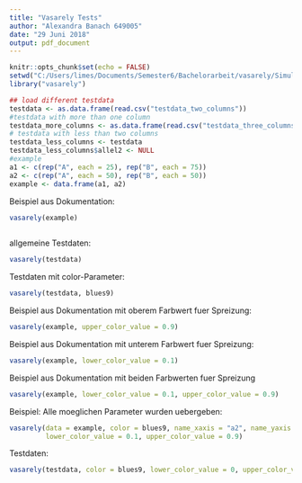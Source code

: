 ```yaml
---
title: "Vasarely Tests"
author: "Alexandra Banach 649005"
date: "29 Juni 2018"
output: pdf_document
---
```


```r
knitr::opts_chunk$set(echo = FALSE)
setwd("C:/Users/limes/Documents/Semester6/Bachelorarbeit/vasarely/Simulation")
library("vasarely")

## load different testdata
testdata <- as.data.frame(read.csv("testdata_two_columns"))
#testdata with more than one column
testdata_more_columns <- as.data.frame(read.csv("testdata_three_columns"))
# testdata with less than two columns
testdata_less_columns <- testdata
testdata_less_columns$allel2 <- NULL
#example
a1 <- c(rep("A", each = 25), rep("B", each = 75))
a2 <- c(rep("A", each = 50), rep("B", each = 50))
example <- data.frame(a1, a2)
```
Beispiel aus Dokumentation:
```r
vasarely(example)
  
```
allgemeine Testdaten:
```r
vasarely(testdata)
```
Testdaten mit color-Parameter:
```r
vasarely(testdata, blues9)
```
Beispiel aus Dokumentation mit oberem Farbwert fuer Spreizung:
```r
vasarely(example, upper_color_value = 0.9)
```
Beispiel aus Dokumentation mit unterem Farbwert fuer Spreizung:
```r
vasarely(example, lower_color_value = 0.1)
```
Beispiel aus Dokumentation mit beiden Farbwerten fuer Spreizung
```r
vasarely(example, lower_color_value = 0.1, upper_color_value = 0.9)
```
Beispiel: Alle moeglichen Parameter wurden uebergeben: 
```r
vasarely(data = example, color = blues9, name_xaxis = "a2", name_yaxis = "a1", 
         lower_color_value = 0.1, upper_color_value = 0.9)
```
Testdaten: 
```r
vasarely(testdata, color = blues9, lower_color_value = 0, upper_color_value = 0.15)
```
